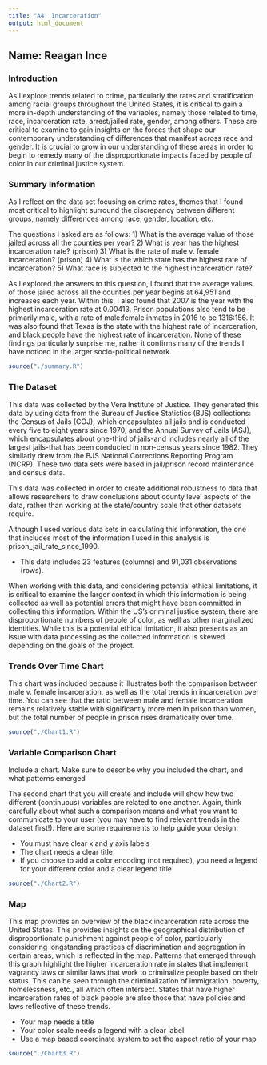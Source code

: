 ```yaml
---
title: "A4: Incarceration"
output: html_document
---
```

## Name: Reagan Ince

### Introduction

As I explore trends related to crime, particularly the rates and stratification among racial groups throughout the United States, it is critical to gain a more in-depth understanding of the variables, namely those related to time, race, incarceration rate, arrest/jailed rate, gender, among others. These are critical to examine to gain insights on the forces that shape our contemporary understanding of differences that manifest across race and gender. It is crucial to grow in our understanding of these areas in order to begin to remedy many of the disproportionate impacts faced by people of color in our criminal justice system. 


### Summary Information

As I reflect on the data set focusing on crime rates, themes that I found most critical to highlight surround the discrepancy between different groups, namely differences among race, gender, location, etc. 

The questions I asked are as follows: 
1) What is the average value of those jailed across all the counties per year?
2) What is year has the highest incarceration rate? (prison)
3) What is the rate of male v. female incarceration? (prison)
4) What is the which state has the highest rate of incarceration?
5) What race is subjected to the highest incarceration rate?

As I explored the answers to this question, I found that the average values of those jailed across all the counties per year begins at 64,951 and increases each year. Within this, I also found that 2007 is the year with the highest incarceration rate at 0.00413. Prison populations also tend to be primarily male, with a rate of male:female inmates in 2016 to be 1316:156. It was also found that Texas is the state with the highest rate of incarceration, and black people have the highest rate of incarceration. None of these findings particularly surprise me, rather it confirms many of the trends I have noticed in the larger socio-political network.

```r
source("./summary.R")
```

### The Dataset

This data was collected by the Vera Institute of Justice. They generated this data by using data from the Bureau of Justice Statistics (BJS) collections: the Census of Jails (COJ), which encapsulates all jails and is conducted every five to eight years since 1970, and the Annual Survey of Jails (ASJ), which encapsulates about one-third of jails-and includes nearly all of the largest jails-that has been conducted in non-census years since 1982. They similarly drew from the BJS National Corrections Reporting Program (NCRP). These two data sets were based in jail/prison record maintenance and census data. 

This data was collected in order to create additional robustness to data that allows researchers to draw conclusions about county level aspects of the data, rather than working at the state/country scale that other datasets require.

Although I used various data sets in calculating this information, the one that includes most of the information I used in this analysis is prison_jail_rate_since_1990. 

- This data includes 23 features (columns) and 91,031 observations (rows).

When working with this data, and considering potential ethical limitations, it is critical to examine the larger context in which this information is being collected as well as potential errors that might have been committed in collecting this information. Within the US's criminal justice system, there are disproportionate numbers of people of color, as well as other marginalized identities. While this is a potential ethical limitation, it also presents as an issue with data processing as the collected information is skewed depending on the goals of the project.

### Trends Over Time Chart

This chart was included because it illustrates both the comparison between male v. female incarceration, as well as the total trends in incarceration over time. You can see that the ratio between male and female incarceration remains relatively stable with significantly more men in prison than women, but the total number of people in prison rises dramatically over time. 


```r
source("./Chart1.R")
```

### Variable Comparison Chart

Include a chart. Make sure to describe why you included the chart, and what patterns emerged

The second chart that you will create and include will show how two different (continuous) variables are related to one another. Again, think carefully about what such a comparison means and what you want to communicate to your user (you may have to find relevant trends in the dataset first!). Here are some requirements to help guide your design:

- You must have clear x and y axis labels
- The chart needs a clear title
- If you choose to add a color encoding (not required), you need a legend for your different color and a clear legend title

```r
source("./Chart2.R")
```

### Map

This map provides an overview of the black incarceration rate across the United States. This provides insights on the geographical distribution of disproportionate punishment against people of color, particularly considering longstanding practices of discrimination and segregation in certain areas, which is reflected in the map. Patterns that emerged through this graph highlight the higher incarceration rate in states that implement vagrancy laws or similar laws that work to criminalize people based on their status. This can be seen through the criminalization of immigration, poverty, homelessness, etc., all which often intersect. States that have higher incarceration rates of black people are also those that have policies and laws reflective of these trends.

- Your map needs a title
- Your color scale needs a legend with a clear label
- Use a map based coordinate system to set the aspect ratio of your map

```r
source("./Chart3.R")
```
